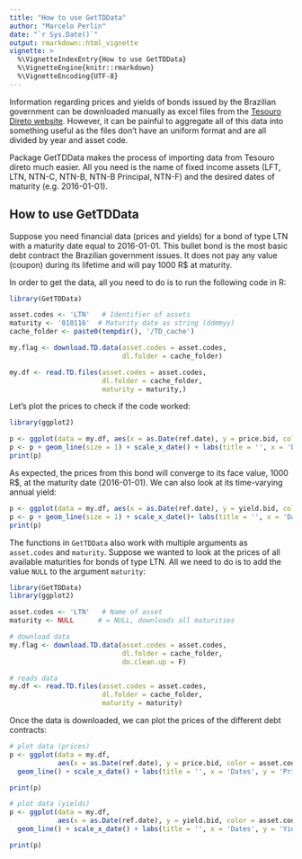 ```yaml
---
title: "How to use GetTDData"
author: "Marcelo Perlin"
date: "`r Sys.Date()`"
output: rmarkdown::html_vignette
vignette: >
  %\VignetteIndexEntry{How to use GetTDData}
  %\VignetteEngine{knitr::rmarkdown}
  %\VignetteEncoding{UTF-8}
---
```


Information regarding prices and  yields of bonds issued by the Brazilian government can be downloaded manually as excel files from the [Tesouro Direto website](https://www.tesourodireto.com.br/). However, it can be painful to aggregate all of this data into something useful as the files don't have an uniform format and are all divided by year and asset code.

Package GetTDData makes the process of importing data from Tesouro direto much easier. All you need is the name of fixed income assets (LFT, LTN, NTN-C, NTN-B, NTN-B Principal, NTN-F) and the desired dates of maturity (e.g. 2016-01-01). 

## How to use GetTDData

Suppose you need financial data (prices and yields) for a bond of type LTN with a maturity date equal to 2016-01-01. This bullet bond is the most basic debt contract the Brazilian government issues. It does not pay any value (coupon) during its lifetime and will pay 1000 R$ at maturity.

In order to get the data, all you need to do is to run the following code in R:

```r
library(GetTDData)

asset.codes <- 'LTN'   # Identifier of assets 
maturity <- '010116'  # Maturity date as string (ddmmyy)
cache_folder <- paste0(tempdir(), '/TD_cache')

my.flag <- download.TD.data(asset.codes = asset.codes, 
                            dl.folder = cache_folder)

my.df <- read.TD.files(asset.codes = asset.codes, 
                       dl.folder = cache_folder,
                       maturity = maturity,)


```

Let's plot the prices to check if the code worked: 

```r
library(ggplot2)

p <- ggplot(data = my.df, aes(x = as.Date(ref.date), y = price.bid, color = asset.code))
p <- p + geom_line(size = 1) + scale_x_date() + labs(title = '', x = 'Dates')
print(p)
```

As expected, the prices from this bond will converge to its face value, 1000 R$, at the maturity date (2016-01-01). We can also look at its time-varying annual yield:


```r
p <- ggplot(data = my.df, aes(x = as.Date(ref.date), y = yield.bid, color = asset.code))
p <- p + geom_line(size = 1) + scale_x_date()+ labs(title = '', x = 'Dates' )
print(p)

```

The functions in `GetTDData` also work with multiple arguments as `asset.codes` and `maturity`. Suppose we wanted to look at the prices of all available maturities for bonds of type LTN. All we need to do is to add the value `NULL` to the argument `maturity`:

```r
library(GetTDData)
library(ggplot2)

asset.codes <- 'LTN'   # Name of asset
maturity <- NULL      # = NULL, downloads all maturities

# download data
my.flag <- download.TD.data(asset.codes = asset.codes, 
                            dl.folder = cache_folder,
                            do.clean.up = F)

# reads data
my.df <- read.TD.files(asset.codes = asset.codes, 
                       dl.folder = cache_folder,
                       maturity = maturity)

```

Once the data is downloaded, we can plot the prices of the different debt contracts:

```r
# plot data (prices)
p <- ggplot(data = my.df, 
            aes(x = as.Date(ref.date), y = price.bid, color = asset.code)) + 
  geom_line() + scale_x_date() + labs(title = '', x = 'Dates', y = 'Prices' )

print(p)

# plot data (yields)
p <- ggplot(data = my.df, 
            aes(x = as.Date(ref.date), y = yield.bid, color = asset.code)) + 
  geom_line() + scale_x_date() + labs(title = '', x = 'Dates', y = 'Yields' )

print(p)

```
